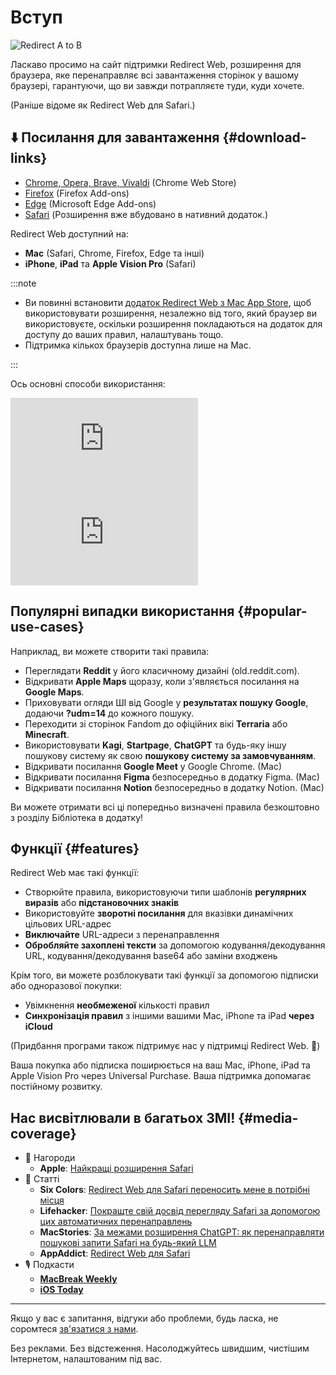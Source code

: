 
# Вступ

<div style={{display: "flex", flexDirection: "column", alignItems: "flex-start", marginBottom: "25px"}}>
  <img src={useBaseUrl("img/redirect-a-to-b.png")} style={{display: "block", minWidth: "360px", maxWidth: "500px", width: "100%", height: "auto", marginBottom: "25px"}} alt="Redirect A to B" />
  <ExtensionStoreLinks />
</div>

Ласкаво просимо на сайт підтримки Redirect Web, розширення для браузера, яке перенаправляє всі завантаження сторінок у вашому браузері, гарантуючи, що ви завжди потрапляєте туди, куди хочете.

(Раніше відоме як Redirect Web для Safari.)

## ⬇️ Посилання для завантаження {#download-links}

- [Chrome, Opera, Brave, Vivaldi](https://chromewebstore.google.com/detail/ffglckbhfbfmdkefdmjbhpnffkcmlhdh) (Chrome Web Store)
- [Firefox](https://addons.mozilla.org/firefox/addon/redirect-web/) (Firefox Add-ons)
- [Edge](https://microsoftedge.microsoft.com/addons/detail/hmfkakfdccgdpgemaicfgngnmflefpga) (Microsoft Edge Add-ons)
- [Safari](https://apps.apple.com/app/id1571283503) (Розширення вже вбудовано в нативний додаток.)

Redirect Web доступний на:

- **Mac** (Safari, Chrome, Firefox, Edge та інші)
- **iPhone**, **iPad** та **Apple Vision Pro** (Safari)

:::note

- Ви повинні встановити [додаток Redirect Web з Mac App Store](https://apps.apple.com/app/id1571283503), щоб використовувати розширення, незалежно від того, який браузер ви використовуєте, оскільки розширення покладаються на додаток для доступу до ваших правил, налаштувань тощо.
- Підтримка кількох браузерів доступна лише на Mac.

:::

Ось основні способи використання:

<iframe style={{width:"100%", aspectRatio:"9/16", height:"auto", maxHeight:"60vh", maxWidth:"35vh"}} src="https://www.youtube.com/embed/NaQ5X-v-qJU" title="iOS Demo Video (YouTube)" frameborder="0" allow="accelerometer; autoplay; clipboard-write; encrypted-media; gyroscope; picture-in-picture; web-share" allowfullscreen></iframe>

<iframe style={{width:"100%", aspectRatio:"17/9", height:"auto", maxHeight:"100vh"}} src="https://www.youtube.com/embed/5eU89Gu73SQ" title="macOS Demo Video (YouTube)" frameborder="0" allow="accelerometer; autoplay; clipboard-write; encrypted-media; gyroscope; picture-in-picture; web-share" allowfullscreen></iframe>

## Популярні випадки використання {#popular-use-cases}

Наприклад, ви можете створити такі правила:

- Переглядати **Reddit** у його класичному дизайні (old.reddit.com).
- Відкривати **Apple Maps** щоразу, коли з'являється посилання на **Google Maps**.
- Приховувати огляди ШІ від Google у **результатах пошуку Google**, додаючи **?udm=14** до кожного пошуку.
- Переходити зі сторінок Fandom до офіційних вікі **Terraria** або **Minecraft**.
- Використовувати **Kagi**, **Startpage**, **ChatGPT** та будь-яку іншу пошукову систему як свою **пошукову систему за замовчуванням**.
- Відкривати посилання **Google Meet** у Google Chrome. (Mac)
- Відкривати посилання **Figma** безпосередньо в додатку Figma. (Mac)
- Відкривати посилання **Notion** безпосередньо в додатку Notion. (Mac)

Ви можете отримати всі ці попередньо визначені правила безкоштовно з розділу Бібліотека в додатку!

## Функції {#features}

Redirect Web має такі функції:

- Створюйте правила, використовуючи типи шаблонів **регулярних виразів** або **підстановочних знаків**
- Використовуйте **зворотні посилання** для вказівки динамічних цільових URL-адрес
- **Виключайте** URL-адреси з перенаправлення
- **Обробляйте захоплені тексти** за допомогою кодування/декодування URL, кодування/декодування base64 або заміни входжень

Крім того, ви можете розблокувати такі функції за допомогою підписки або одноразової покупки:

- Увімкнення **необмеженої** кількості правил
- **Синхронізація правил** з іншими вашими Mac, iPhone та iPad **через iCloud**

(Придбання програми також підтримує нас у підтримці Redirect Web. 🙏)

Ваша покупка або підписка поширюється на ваш Mac, iPhone, iPad та Apple Vision Pro через Universal Purchase. Ваша підтримка допомагає постійному розвитку.


## Нас висвітлювали в багатьох ЗМІ! {#media-coverage}

* 🏅 Нагороди
    * **Apple**: [Найкращі розширення Safari](https://apps.apple.com/us/story/id1377753262)
* 📰 Статті
    * **Six Colors**: [Redirect Web для Safari переносить мене в потрібні місця](https://sixcolors.com/post/2022/11/redirect-web-for-safari-takes-me-to-the-right-places/)
    * **Lifehacker**: [Покращте свій досвід перегляду Safari за допомогою цих автоматичних перенаправлень](https://lifehacker.com/improve-your-safari-browsing-experience-with-these-auto-1849812013)
    * **MacStories**: [За межами розширення ChatGPT: як перенаправляти пошукові запити Safari на будь-який LLM](https://www.macstories.net/tutorials/beyond-chatgpts-extension-how-to-redirect-safari-searches-to-any-llm/)
    * **AppAddict**: [Redirect Web для Safari](https://appaddict.app/post/redirect-web-for-safari)
* 🎙️ Подкасти
    * [**MacBreak Weekly**](https://youtu.be/I251K3L2s88?t=7427)
    * [**iOS Today**](https://youtu.be/cWkwH84b6M4?t=636)

---

Якщо у вас є запитання, відгуки або проблеми, будь ласка, не соромтеся [зв'язатися з нами](/contact-us).

Без реклами. Без відстеження. Насолоджуйтесь швидшим, чистішим Інтернетом, налаштованим під вас.

